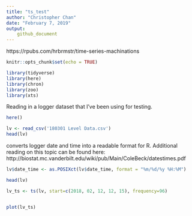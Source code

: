 ```yaml
---
title: "ts_test"
author: "Christopher Chan"
date: "February 7, 2019"
output:
    github_document
---
```



https://rpubs.com/hrbrmstr/time-series-machinations
```r
knitr::opts_chunk$set(echo = TRUE)
```

```r
library(tidyverse)
library(here)
library(chron)
library(zoo)
library(xts)
```

Reading in a logger dataset that I've been using for testing.
```r
here()

lv <- read_csv('180301 Level Data.csv')
head(lv)
```

converts logger date and time into a readable format for R. Additional reading on this topic can be found here: http://biostat.mc.vanderbilt.edu/wiki/pub/Main/ColeBeck/datestimes.pdf
```r
lv$date_time <- as.POSIXct(lv$date_time, format = "%m/%d/%y %H:%M")

head(lv)
```

```r
lv_ts <- ts(lv, start=c(2018, 02, 12, 12, 15), frequency=96)


plot(lv_ts)
```










